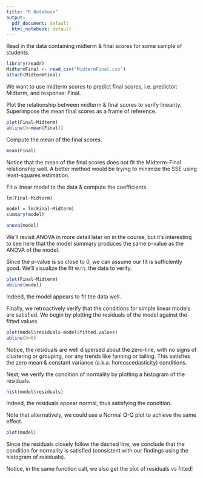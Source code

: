 ```yaml
---
title: "R Notebook"
output:
  pdf_document: default
  html_notebook: default
---
```

Read in the data containing midterm & final scores for some sample of students.
```r
library(readr)
MidtermFinal <- read_csv("MidtermFinal.csv")
attach(MidtermFinal)
```
We want to use midterm scores to predict final scores, i.e. predictor: Midterm, and response: Final. 

Plot the relationship between midterm & final scores to verify linearity. Superimpose the mean final scores as a frame of reference. 
```r
plot(Final~Midterm)
abline(h=mean(Final))
```
Compute the mean of the final scores.
```r
mean(Final)
```
Notice that the mean of the final scores does not fit the Midterm-Final relationship well. A better method would be trying to minimize the SSE using least-squares estimation.

Fit a linear model to the data & compute the coefficients.
```r
lm(Final~Midterm)
```
```r
model = lm(Final~Midterm)
summary(model)
```
```r
anova(model)
```
We'll revisit ANOVA in more detail later on in the course, but it's interesting to see here that the model summary produces the same p-value as the ANOVA of the model.

Since the p-value is so close to 0, we can assume our fit is sufficiently good. We'll visualize the fit w.r.t. the data to verify.
```r
plot(Final~Midterm)
abline(model)
```
Indeed, the model appears to fit the data well.

Finally, we retroactively verify that the conditions for simple linear models are satisfied. We begin by plotting the residuals of the model against the fitted values.
```r
plot(model$residuals~model$fitted.values)
abline(h=0)
```
Notice, the residuals are well dispersed about the zero-line, with no signs of clustering or grouping, nor any trends like fanning or tailing. This satisfies the zero mean & constant variance (a.k.a. homoscedasticity) conditions.

Next, we verify the condition of normality by plotting a histogram of the residuals.
```r
hist(model$residuals)
```
Indeed, the residuals appear normal, thus satisfying the condition. 

Note that alternatively, we could use a Normal Q-Q plot to achieve the same effect. 
```r
plot(model)
```
Since the residuals closely follow the dashed line, we conclude that the condition for normality is satisfied (consistent with our findings using the histogram of residuals).

Notice, in the same function call, we also get the plot of residuals vs fitted!